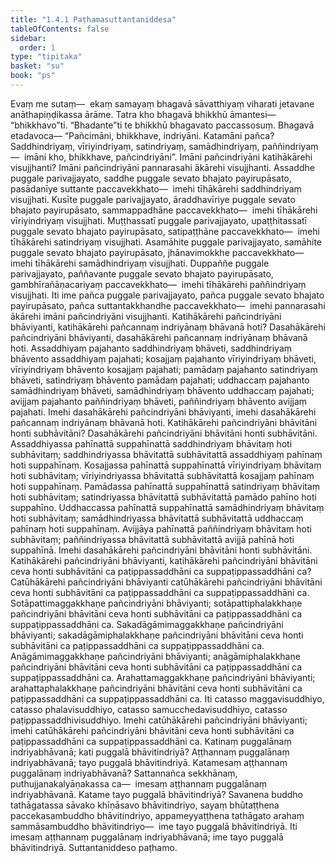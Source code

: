 ```yaml
---
title: "1.4.1 Paṭhamasuttantaniddesa"
tableOfContents: false
sidebar:
  order: 1
type: "tipitaka"
basket: "su"
book: "ps"
---
```



<DynamicBreadcrumb />

<Division number="184" book="ps">

<Paragraph number="1005" book="ps">
Evaṃ me sutaṃ—  ekaṃ samayaṃ bhagavā sāvatthiyaṃ viharati jetavane anāthapiṇḍikassa ārāme. Tatra kho bhagavā bhikkhū āmantesi—  “bhikkhavo”ti. “Bhadante”ti te bhikkhū bhagavato paccassosuṃ. Bhagavā etadavoca—
</Paragraph>

<Paragraph number="1006" book="ps">
“Pañcimāni, bhikkhave, indriyāni. Katamāni pañca? Saddhindriyaṃ, vīriyindriyaṃ, satindriyaṃ, samādhindriyaṃ, paññindriyaṃ—  imāni kho, bhikkhave, pañcindriyāni”.
</Paragraph>

</Division>
<Division number="185" book="ps">

<Paragraph number="1007" book="ps">
Imāni pañcindriyāni katihākārehi visujjhanti? Imāni pañcindriyāni pannarasahi ākārehi visujjhanti. Assaddhe puggale parivajjayato, saddhe puggale sevato bhajato payirupāsato, pasādanīye suttante paccavekkhato—  imehi tīhākārehi saddhindriyaṃ visujjhati. Kusīte puggale parivajjayato, āraddhavīriye puggale sevato bhajato payirupāsato, sammappadhāne paccavekkhato—  imehi tīhākārehi vīriyindriyaṃ visujjhati. Muṭṭhassatī puggale parivajjayato, upaṭṭhitassatī puggale sevato bhajato payirupāsato, satipaṭṭhāne paccavekkhato—  imehi tīhākārehi satindriyaṃ visujjhati. Asamāhite puggale parivajjayato, samāhite puggale sevato bhajato payirupāsato, jhānavimokkhe paccavekkhato—  imehi tīhākārehi samādhindriyaṃ visujjhati. Duppaññe puggale parivajjayato, paññavante puggale sevato bhajato payirupāsato, gambhīrañāṇacariyaṃ paccavekkhato—  imehi tīhākārehi paññindriyaṃ visujjhati. Iti ime pañca puggale parivajjayato, pañca puggale sevato bhajato payirupāsato, pañca suttantakkhandhe paccavekkhato—  imehi pannarasahi ākārehi imāni pañcindriyāni visujjhanti.
</Paragraph>

<Paragraph number="1008" book="ps">
Katihākārehi pañcindriyāni bhāviyanti, katihākārehi pañcannaṃ indriyānaṃ bhāvanā hoti? Dasahākārehi pañcindriyāni bhāviyanti, dasahākārehi pañcannaṃ indriyānaṃ bhāvanā hoti. Assaddhiyaṃ pajahanto saddhindriyaṃ bhāveti, saddhindriyaṃ bhāvento assaddhiyaṃ pajahati; kosajjaṃ pajahanto vīriyindriyaṃ bhāveti, vīriyindriyaṃ bhāvento kosajjaṃ pajahati; pamādaṃ pajahanto satindriyaṃ bhāveti, satindriyaṃ bhāvento pamādaṃ pajahati; uddhaccaṃ pajahanto samādhindriyaṃ bhāveti, samādhindriyaṃ bhāvento uddhaccaṃ pajahati; avijjaṃ pajahanto paññindriyaṃ bhāveti, paññindriyaṃ bhāvento avijjaṃ pajahati. Imehi dasahākārehi pañcindriyāni bhāviyanti, imehi dasahākārehi pañcannaṃ indriyānaṃ bhāvanā hoti.
</Paragraph>

<Paragraph number="1009" book="ps">
Katihākārehi pañcindriyāni bhāvitāni honti subhāvitāni? Dasahākārehi pañcindriyāni bhāvitāni honti subhāvitāni. Assaddhiyassa pahīnattā suppahīnattā saddhindriyaṃ bhāvitaṃ hoti subhāvitaṃ; saddhindriyassa bhāvitattā subhāvitattā assaddhiyaṃ pahīnaṃ hoti suppahīnaṃ. Kosajjassa pahīnattā suppahīnattā vīriyindriyaṃ bhāvitaṃ hoti subhāvitaṃ; vīriyindriyassa bhāvitattā subhāvitattā kosajjaṃ pahīnaṃ hoti suppahīnaṃ. Pamādassa pahīnattā suppahīnattā satindriyaṃ bhāvitaṃ hoti subhāvitaṃ; satindriyassa bhāvitattā subhāvitattā pamādo pahīno hoti suppahīno. Uddhaccassa pahīnattā suppahīnattā samādhindriyaṃ bhāvitaṃ hoti subhāvitaṃ; samādhindriyassa bhāvitattā subhāvitattā uddhaccaṃ pahīnaṃ hoti suppahīnaṃ. Avijjāya pahīnattā paññindriyaṃ bhāvitaṃ hoti subhāvitaṃ; paññindriyassa bhāvitattā subhāvitattā avijjā pahīnā hoti suppahīnā. Imehi dasahākārehi pañcindriyāni bhāvitāni honti subhāvitāni.
</Paragraph>

</Division>
<Division number="186" book="ps">

<Paragraph number="1010" book="ps">
Katihākārehi pañcindriyāni bhāviyanti, katihākārehi pañcindriyāni bhāvitāni ceva honti subhāvitāni ca paṭippassaddhāni ca suppaṭippassaddhāni ca? Catūhākārehi pañcindriyāni bhāviyanti catūhākārehi pañcindriyāni bhāvitāni ceva honti subhāvitāni ca paṭippassaddhāni ca suppaṭippassaddhāni ca. Sotāpattimaggakkhaṇe pañcindriyāni bhāviyanti; sotāpattiphalakkhaṇe pañcindriyāni bhāvitāni ceva honti subhāvitāni ca paṭippassaddhāni ca suppaṭippassaddhāni ca. Sakadāgāmimaggakkhaṇe pañcindriyāni bhāviyanti; sakadāgāmiphalakkhaṇe pañcindriyāni bhāvitāni ceva honti subhāvitāni ca paṭippassaddhāni ca suppaṭippassaddhāni ca. Anāgāmimaggakkhaṇe pañcindriyāni bhāviyanti; anāgāmiphalakkhaṇe pañcindriyāni bhāvitāni ceva honti subhāvitāni ca paṭippassaddhāni ca suppaṭippassaddhāni ca. Arahattamaggakkhaṇe pañcindriyāni bhāviyanti; arahattaphalakkhaṇe pañcindriyāni bhāvitāni ceva honti subhāvitāni ca paṭippassaddhāni ca suppaṭippassaddhāni ca. Iti catasso maggavisuddhiyo, catasso phalavisuddhiyo, catasso samucchedavisuddhiyo, catasso paṭippassaddhivisuddhiyo. Imehi catūhākārehi pañcindriyāni bhāviyanti; imehi catūhākārehi pañcindriyāni bhāvitāni ceva honti subhāvitāni ca paṭippassaddhāni ca suppaṭippassaddhāni ca.
</Paragraph>

<Paragraph number="1011" book="ps">
Katinaṃ puggalānaṃ indriyabhāvanā; kati puggalā bhāvitindriyā? Aṭṭhannaṃ puggalānaṃ indriyabhāvanā; tayo puggalā bhāvitindriyā. Katamesaṃ aṭṭhannaṃ puggalānaṃ indriyabhāvanā? Sattannañca sekkhānaṃ, puthujjanakalyāṇakassa ca—  imesaṃ aṭṭhannaṃ puggalānaṃ indriyabhāvanā. Katame tayo puggalā bhāvitindriyā? Savanena buddho tathāgatassa sāvako khīṇāsavo bhāvitindriyo, sayaṃ bhūtaṭṭhena paccekasambuddho bhāvitindriyo, appameyyaṭṭhena tathāgato arahaṃ sammāsambuddho bhāvitindriyo—  ime tayo puggalā bhāvitindriyā. Iti imesaṃ aṭṭhannaṃ puggalānaṃ indriyabhāvanā; ime tayo puggalā bhāvitindriyā.

</Paragraph>
</Division>

<Paragraph number="1012" type="center" book="ps">
Suttantaniddeso paṭhamo.
</Paragraph>